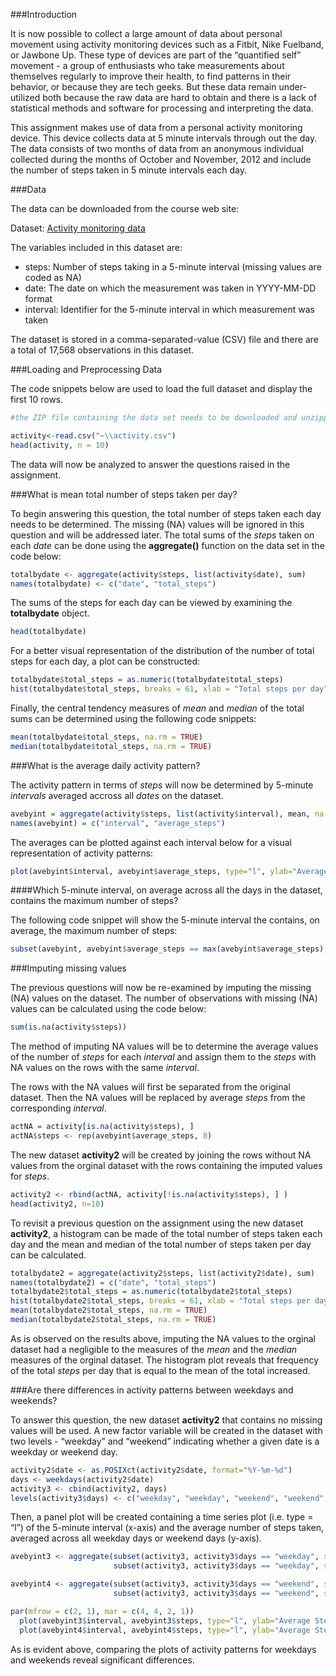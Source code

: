 ###Introduction

It is now possible to collect a large amount of data about personal movement using activity monitoring devices such as a Fitbit, Nike Fuelband, or Jawbone Up. These type of devices are part of the "quantified self" movement - a group of enthusiasts who take measurements about themselves regularly to improve their health, to find patterns in their behavior, or because they are tech geeks. But these data remain under-utilized both because the raw data are hard to obtain and there is a lack of statistical methods and software for processing and interpreting the data.

This assignment makes use of data from a personal activity monitoring device. This device collects data at 5 minute intervals through out the day. The data consists of two months of data from an anonymous individual collected during the months of October and November, 2012 and include the number of steps taken in 5 minute intervals each day.


###Data

The data can be downloaded from the course web site:

Dataset: [Activity monitoring data](https://d396qusza40orc.cloudfront.net/repdata%2Fdata%2Factivity.zip)

The variables included in this dataset are:

- steps: Number of steps taking in a 5-minute interval (missing values are coded as NA)
- date: The date on which the measurement was taken in YYYY-MM-DD format
- interval: Identifier for the 5-minute interval in which measurement was taken

The dataset is stored in a comma-separated-value (CSV) file and there are a total of 17,568 observations in this dataset.


###Loading and Preprocessing Data

The code snippets below are used to load the full dataset and display the first 10 rows.
```r
#the ZIP file containing the data set needs to be downloaded and unzipped to the working directory

activity<-read.csv("~\\activity.csv")
head(activity, n = 10)
```

The data will now be analyzed to answer the questions raised in the assignment.


###What is mean total number of steps taken per day?

To begin answering this question, the total number of steps taken each day needs to be determined. The missing (NA) values will be ignored in this question and will be addressed later. The total sums of the *steps* taken on each *date* can be done using the **aggregate()** function on the data set in the code below: 
```r
totalbydate <- aggregate(activity$steps, list(activity$date), sum)
names(totalbydate) <- c("date", "total_steps")
```

The sums of the steps for each day can be viewed by examining the **totalbydate** object. 

```r
head(totalbydate)
```

For a better visual representation of the distribution of the number of total steps for each day, a plot can be constructed:
```r
totalbydate$total_steps = as.numeric(totalbydate$total_steps)
hist(totalbydate$total_steps, breaks = 61, xlab = "Total steps per day", main = "")
```

Finally, the central tendency measures of *mean* and *median* of the total sums can be determined using the following code snippets:

```r
mean(totalbydate$total_steps, na.rm = TRUE)
median(totalbydate$total_steps, na.rm = TRUE)
```


###What is the average daily activity pattern?

The activity pattern in terms of *steps* will now be determined by 5-minute *intervals* averaged accross all *dates* on the dataset. 

```r
avebyint = aggregate(activity$steps, list(activity$interval), mean, na.rm = TRUE)
names(avebyint) = c("interval", "average_steps")
```

The averages can be plotted against each interval below for a visual representation of activity patterns:
```r
plot(avebyint$interval, avebyint$average_steps, type="l", ylab="Average Steps", xlab= "Interval")
```

####Which 5-minute interval, on average across all the days in the dataset, contains the maximum number of steps?

The following code snippet will show the 5-minute interval the contains, on average, the maximum number of steps:
```r
subset(avebyint, avebyint$average_steps == max(avebyint$average_steps), select = interval)
```


###Imputing missing values

The previous questions will now be re-examined by imputing the missing (NA) values on the dataset. The number of observations with missing (NA) values can be calculated using the code below: 
```r
sum(is.na(activity$steps))
```

The method of imputing NA values will be to determine the average values of the number of *steps* for each *interval* and assign them to the *steps* with NA values on the rows with the same *interval*. 

The rows with the NA values will first be separated from the original dataset. Then the NA values will be replaced by average *steps* from the corresponding *interval*.
```r
actNA = activity[is.na(activity$steps), ] 
actNA$steps <- rep(avebyint$average_steps, 8)
```

The new dataset **activity2** will be created by joining the rows without NA values from the orginal dataset with the rows containing the imputed values for *steps*. 
```r
activity2 <- rbind(actNA, activity[!is.na(activity$steps), ] )
head(activity2, n=10)
```

To revisit a previous question on the assignment using the new dataset **activity2**, a histogram can be made of the total number of steps taken each day and the mean and median of the total number of steps taken per day can be calculated.

```r
totalbydate2 = aggregate(activity2$steps, list(activity2$date), sum)
names(totalbydate2) = c("date", "total_steps")
totalbydate2$total_steps = as.numeric(totalbydate2$total_steps)
hist(totalbydate2$total_steps, breaks = 61, xlab = "Total steps per day", main = "")
mean(totalbydate2$total_steps, na.rm = TRUE)
median(totalbydate2$total_steps, na.rm = TRUE)
```

As is observed on the results above, imputing the NA values to the orginal dataset had a negligible to the measures of the *mean* and the *median* measures of the orginal dataset. The histogram plot reveals that frequency of the total *steps* per day that is equal to the mean of the total increased.


###Are there differences in activity patterns between weekdays and weekends?

To answer this question, the new dataset **activity2** that contains no missing values will be used. A new factor variable will be created in the dataset with two levels - "weekday" and "weekend" indicating whether a given date is a weekday or weekend day.
```r
activity2$date <- as.POSIXct(activity2$date, format="%Y-%m-%d")
days <- weekdays(activity2$date)
activity3 <- cbind(activity2, days)
levels(activity3$days) <- c("weekday", "weekday", "weekend", "weekend", "weekday", "weekday", "weekday")
```

Then, a panel plot will be created containing a time series plot (i.e. type = "l") of the 5-minute interval (x-axis) and the average number of steps taken, averaged across all weekday days or weekend days (y-axis).
```r
avebyint3 <- aggregate(subset(activity3, activity3$days == "weekday", select = steps), 
                       subset(activity3, activity3$days == "weekday", select = interval), mean)

avebyint4 <- aggregate(subset(activity3, activity3$days == "weekend", select = steps), 
                       subset(activity3, activity3$days == "weekend", select = interval), mean)

par(mfrow = c(2, 1), mar = c(4, 4, 2, 1))
  plot(avebyint3$interval, avebyint3$steps, type="l", ylab="Average Steps", xlab= "Interval", main = "Weekdays")
  plot(avebyint4$interval, avebyint4$steps, type="l", ylab="Average Steps", xlab= "Interval", main = "Weekends")
```

As is evident above, comparing the plots of activity patterns for weekdays and weekends reveal significant differences.